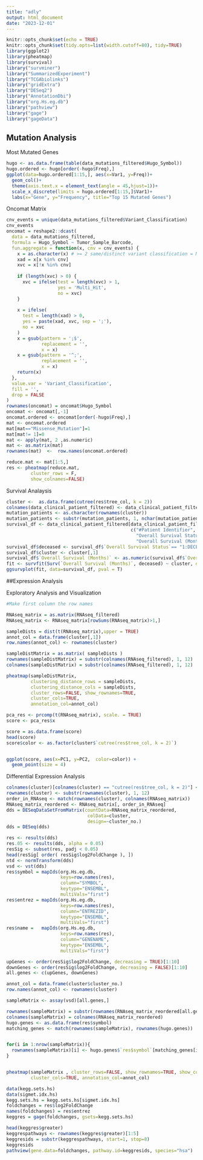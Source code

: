 ```yaml
---
title: "adly"
output: html_document
date: "2023-12-01"
---
```


```r
knitr::opts_chunk$set(echo = TRUE)
knitr::opts_chunk$set(tidy.opts=list(width.cutoff=80), tidy=TRUE)
library(ggplot2)
library(pheatmap)
library(survival)
library("survminer")
library("SummarizedExperiment")
library("TCGAbiolinks")
library("gridExtra")
library("DESeq2")
library("AnnotationDbi")
library("org.Hs.eg.db")
library("pathview")
library("gage")
library("gageData")
```

## Mutation Analysis

Most Mutated Genes
```r
hugo <- as.data.frame(table(data_mutations_filtered$Hugo_Symbol))
hugo.ordered <- hugo[order(-hugo$Freq),]
ggplot(data=hugo.ordered[1:15,], aes(x=Var1, y=Freq))+
  geom_col()+
  theme(axis.text.x = element_text(angle = 45,hjust=1))+ 
  scale_x_discrete(limits = hugo.ordered[1:15,]$Var1)+
  labs(x="Gene", y="Frequency", title="Top 15 Mutated Genes")
```


Oncomat Matrix
```r
cnv_events = unique(data_mutations_filtered$Variant_Classification)
cnv_events
oncomat = reshape2::dcast(
  data = data_mutations_filtered,
  formula = Hugo_Symbol ~ Tumor_Sample_Barcode,
  fun.aggregate = function(x, cnv = cnv_events) {
    x = as.character(x) # >= 2 same/distinct variant classification = Multi_Hit
    xad = x[x %in% cnv]
    xvc = x[!x %in% cnv]
    
    if (length(xvc) > 0) {
      xvc = ifelse(test = length(xvc) > 1,
                   yes = 'Multi_Hit',
                   no = xvc)
    }
    
    x = ifelse(
      test = length(xad) > 0,
      yes = paste(xad, xvc, sep = ';'),
      no = xvc
    )
    x = gsub(pattern = ';$',
             replacement = '',
             x = x)
    x = gsub(pattern = '^;',
             replacement = '',
             x = x)
    return(x)
  },
  value.var = 'Variant_Classification',
  fill = '',
  drop = FALSE
)
rownames(oncomat) = oncomat$Hugo_Symbol
oncomat <- oncomat[,-1]
oncomat.ordered <- oncomat[order(-hugo$Freq),]
mat <- oncomat.ordered
mat[mat=="Missense_Mutation"]=1
mat[mat!= 1]=0
mat <- apply(mat, 2 ,as.numeric)
mat <- as.matrix(mat)
rownames(mat)  <-  row.names(oncomat.ordered)
```
```r
reduce.mat <- mat[1:5,]
res <- pheatmap(reduce.mat,
         cluster_rows = F,
         show_colnames=FALSE)
```
Survival Analaysis
```r
cluster <-  as.data.frame(cutree(res$tree_col, k = 2))
colnames(data_clinical_patient_filtered) <- data_clinical_patient_filtered[1, ]
mutation_patients <- as.character(rownames(cluster))
mutation_patients <- substr(mutation_patients, 1, nchar(mutation_patients) - 3)
survival_df <- data_clinical_patient_filtered[data_clinical_patient_filtered$`#Patient Identifier` %in% mutation_patients,
                                              c("#Patient Identifier",
                                                "Overall Survival Status",
                                                "Overall Survival (Months)")]
survival_df$deceased <- survival_df$`Overall Survival Status`== "1:DECEASED"
survival_df$cluster <- cluster[,1]
survival_df$`Overall Survival (Months)` <- as.numeric(survival_df$`Overall Survival (Months)`)
fit <- survfit(Surv(`Overall Survival (Months)`, deceased) ~ cluster, data = survival_df)
ggsurvplot(fit, data=survival_df, pval = T)
```
##Expression Analysis

Exploratory Analysis and Visualization
```r
#Make first column the row names

RNAseq_matrix = as.matrix(RNAseq_filtered)
RNAseq_matrix <- RNAseq_matrix[rowSums(RNAseq_matrix)>1,]
```

```r
sampleDists = dist(t(RNAseq_matrix),upper = TRUE)
annot_col = data.frame(cluster[,1])
row.names(annot_col) <- rownames(cluster)

sampleDistMatrix = as.matrix( sampleDists )
rownames(sampleDistMatrix) = substr(colnames(RNAseq_filtered), 1, 12)
colnames(sampleDistMatrix) = substr(colnames(RNAseq_filtered), 1, 12)

```
```r
pheatmap(sampleDistMatrix,
         clustering_distance_rows = sampleDists,
         clustering_distance_cols = sampleDists,
         cluster_rows=FALSE, show_rownames=TRUE,
         cluster_cols=TRUE,
         annotation_col=annot_col)
```
```r
pca_res <- prcomp(t(RNAseq_matrix), scale. = TRUE)
score <- pca_res$x

score = as.data.frame(score)
head(score)
score$color <- as.factor(cluster$`cutree(res$tree_col, k = 2)`)


ggplot(score, aes(x=PC1, y=PC2,  color=color)) + 
  geom_point(size = 4)
```
Differential Expression Analysis
```r
colnames(cluster)[colnames(cluster) == "cutree(res$tree_col, k = 2)"] <- "cluster_no."
rownames(cluster) <- substr(rownames(cluster), 1, 12)
order_in_RNAseq <- match(rownames(cluster), colnames(RNAseq_matrix))
RNAseq_matrix_reordered <- RNAseq_matrix[, order_in_RNAseq]
dds = DESeqDataSetFromMatrix(countData=RNAseq_matrix_reordered,
                              colData=cluster,
                              design=~cluster_no.)
dds = DESeq(dds)
```
```r
res <- results(dds)
res.05 <- results(dds, alpha = 0.05)
resSig <- subset(res, padj < 0.05)
head(resSig[ order( resSig$log2FoldChange ), ])
ntd <- normTransform(dds)
vsd <- vst(dds)
res$symbol = mapIds(org.Hs.eg.db,
                    keys=row.names(res), 
                    column="SYMBOL",
                    keytype="ENSEMBL",
                    multiVals="first")
res$entrez = mapIds(org.Hs.eg.db,
                    keys=row.names(res), 
                    column="ENTREZID",
                    keytype="ENSEMBL",
                    multiVals="first")
res$name =   mapIds(org.Hs.eg.db,
                    keys=row.names(res), 
                    column="GENENAME",
                    keytype="ENSEMBL",
                    multiVals="first")
```
```r
upGenes <- order(resSig$log2FoldChange, decreasing = TRUE)[1:10]
downGenes <- order(resSig$log2FoldChange, decreasing = FALSE)[1:10]
all.genes <- c(upGenes, downGenes)

annot_col = data.frame(cluster$cluster_no.)
row.names(annot_col) <- rownames(cluster)

sampleMatrix <- assay(vsd)[all.genes,]

rownames(sampleMatrix) = substr(rownames(RNAseq_matrix_reordered[all.genes,]), 1, 15)
colnames(sampleMatrix) = colnames(RNAseq_matrix_reordered)
hugo.genes <- as.data.frame(res$symbol)
matching_genes <- match(rownames(sampleMatrix), rownames(hugo.genes))


for(i in 1:nrow(sampleMatrix)){
  rownames(sampleMatrix)[i] <- hugo.genes$`res$symbol`[matching_genes[i]]
}


pheatmap(sampleMatrix , cluster_rows=FALSE, show_rownames=TRUE, show_colnames = FALSE,
         cluster_cols=TRUE, annotation_col=annot_col)
```
```r
data(kegg.sets.hs)
data(sigmet.idx.hs)
kegg.sets.hs = kegg.sets.hs[sigmet.idx.hs]
foldchanges = res$log2FoldChange
names(foldchanges) = res$entrez
keggres = gage(foldchanges, gsets=kegg.sets.hs)
```

```r
head(keggres$greater)
keggrespathways <- rownames(keggres$greater)[1:5]
keggresids = substr(keggrespathways, start=1, stop=8)
keggresids
pathview(gene.data=foldchanges, pathway.id=keggresids, species="hsa")
```

